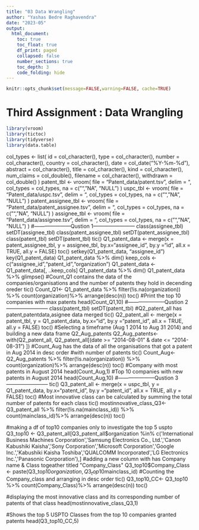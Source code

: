 ```yaml
---
title: "03 Data Wrangling"
author: "Yashas Bedre Raghavendra"
date: "2023-05"
output:
  html_document:
    toc: true
    toc_float: true
    df_print: paged
    collapsed: false
    number_sections: true
    toc_depth: 3
    code_folding: hide
---
```


```r
knitr::opts_chunk$set(message=FALSE,warning=FALSE, cache=TRUE)
```

# Third Assignment : Data Wrangling

```r
library(vroom)
library(tictoc)
library(tidyverse)
library(data.table)

```
col_types <- list(
  id = col_character(),
  type = col_character(),
  number = col_character(),
  country = col_character(),
  date = col_date("%Y-%m-%d"),
  abstract = col_character(),
  title = col_character(),
  kind = col_character(),
  num_claims = col_double(),
  filename = col_character(),
  withdrawn = col_double()
)
patent_tbl <- vroom(
  file       = "Patent_data/patent.tsv", 
  delim      = "\t", 
  col_types  = col_types,
  na         = c("", "NA", "NULL")
)
uspc_tbl <- vroom(
  file       = "Patent_data/uspc.tsv", 
  delim      = "\t", 
  col_types  = col_types,
  na         = c("", "NA", "NULL")
)
patent_assignee_tbl <- vroom(
  file       = "Patent_data/patent_assignee.tsv", 
  delim      = "\t", 
  col_types  = col_types,
  na         = c("", "NA", "NULL")
)
assignee_tbl <- vroom(
  file       = "Patent_data/assignee.tsv", 
  delim      = "\t", 
  col_types  = col_types,
  na         = c("", "NA", "NULL")
)
#---------------------Qustion 1------------------------
class(assignee_tbl)
setDT(assignee_tbl)
class(patent_assignee_tbl)
setDT(patent_assignee_tbl)
class(patent_tbl)
setDT(patent_tbl)
tic()
Q1_patent_data <- merge(x = patent_assignee_tbl, y = assignee_tbl, 
                       by.x="assignee_id", by.y ="id",
                       all.x = TRUE, 
                       all.y = FALSE)
toc()
setkey(Q1_patent_data, "assignee_id")
key(Q1_patent_data)
Q1_patent_data %>% dim()
keep_cols <- c("assignee_id","patent_id","organization")
Q1_patent_data <- Q1_patent_data[, ..keep_cols]
Q1_patent_data %>% dim()
Q1_patent_data %>% glimpse()
#Count_Q1 contains the data of the companies/organisations and the number of patents they hold in decending oreder
tic()
Count_Q1<- Q1_patent_data %>%
  filter(!is.na(organization)) %>%
  count(organization)%>% arrange(desc(n))
toc()
#Print the top 10 companies with max patents
head(Count_Q1,10)
#---------------------Qustion 2------------------------
class(patent_tbl)
setDT(patent_tbl)
#Q2_patent_all has patent,patentdata,asignee data merged
tic()
Q2_patent_all <- merge(x = patent_tbl, y = Q1_patent_data, 
                        by.x="id", by.y ="patent_id",
                        all.x = TRUE, 
                        all.y = FALSE)
toc()
#Selecting a timeframe (Aug 1 2014 to Aug 31 2014) and building a new data frame Q2_Aug_patents
Q2_Aug_patents<- with(Q2_patent_all, Q2_patent_all[(date >= "2014-08-01" & date <= "2014-08-31") ])
#Count_Aug has the data of all the organisations that got a patent in Aug 2014 in desc order 
#with number of patents
tic()
Count_Aug<- Q2_Aug_patents %>%
  filter(!is.na(organization)) %>%
  count(organization)%>% arrange(desc(n))
toc()
#Company with most patents in August 2014
head(Count_Aug,1)
#Top 10 companies with new patents in August 2014
head(Count_Aug,10)
#---------------------Qustion 3------------------------
tic()
Q3_patent_all <- merge(x = uspc_tbl, y = Q1_patent_data, 
                       by.x="patent_id", by.y ="patent_id",
                       all.x = TRUE, 
                       all.y = FALSE)
toc()
#Most innovative class can be calculated by summing the total number of patents for each class
tic()
mostinnovative_class_Q3<- Q3_patent_all %>%
  filter(!is.na(mainclass_id)) %>%
  count(mainclass_id)%>% arrange(desc(n))
toc()

#making a df of top10 companies only to investigate the top 5 uspto
Q3_top10 <- Q3_patent_all[Q3_patent_all$organization %in% c('International Business Machines Corporation','Samsung Electronics Co., Ltd.','Canon Kabushiki Kaisha','Sony Corporation','Microsoft Corporation','Google Inc.','Kabushiki Kaisha Toshiba','QUALCOMM Incorporated','LG Electronics Inc.','Panasonic Corporation'),]
#adding a new column with has Company name & Class togeather titled "Company_Class"
Q3_top10$Company_Class <- paste(Q3_top10$organization, Q3_top10$mainclass_id)
#Counting the Company_class and arranging in desc order
tic()
Q3_top10_CC<- Q3_top10 %>%
  count(Company_Class)%>% arrange(desc(n))
toc()

#displaying the most innovative class and its corresponding number of patents of that class
head(mostinnovative_class_Q3,1)

#Shows the top 5 USPTO Classes from the top 10 companies granted patents
head(Q3_top10_CC,5)
